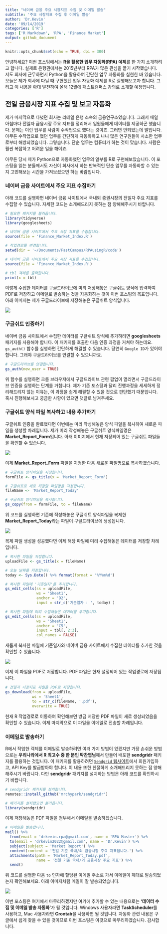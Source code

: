 ```yaml
---
title: "네이버 금융 주요 시장지표 수집 및 이메일 발송"
subtitle: '주요 시장지표 수집 후 이메일 발송'
author: 'Dr.Kevin'
date: '09/14/2019'
categories: ['R']
tags: ['R Markdown', 'RPA', 'Finance Market']
output: github_document
---
```


```r
knitr::opts_chunk$set(echo = TRUE, dpi = 300)
```

안녕하세요? 이번 포스팅에서는 **R을 활용한 업무 자동화(RPA) 예제**를 한 가지 소개하려고 합니다. 실제로 은행권에서는 2015년부터 RPA가 많은 관심을 끌기 시작했습니다. 저도 회사에 근무하면서 Python을 활용하여 간단한 업무 자동화를 실현한 바 있습니다. 오늘은 제가 회사에 다닐 때 구현했던 업무 자동화 예제를 R로 실행해보고자 합니다. 그리고 이 내용을 확대 발전하여 올해 12월에 패스트캠퍼스 강의로 소개할 예정입니다. 

## 전일 금융시장 지표 수집 및 보고 자동화 

제가 마지막으로 다녔던 회사는 리테일 은행 소속의 금융연구소였습니다. 그래서 매일 아침마다 전일자 금융시장 주요 지표를 정리해서 임원들에게 데이터를 제공하곤 했습니다. 문제는 이런 업무를 사람이 수작업으로 했다는 것이죠. 그러면 안되었는데 말입니다. 아무튼 수작업으로 했던 업무를 간단하게 자동화하고 나니 많은 연구원들이 사소한 업무로부터 해방되었습니다. 그렇습니다. 단순 업무는 컴퓨터가 하는 것이 맞습니다. 사람은 훨씬 복잡하고 어려운 일을 해야죠. 

아무튼 당시 제가 Python으로 자동화했던 업무의 일부를 R로 구현해보았습니다. 이 포스팅을 읽는 분들께서도 자신이 회사에서 하는 반복적인 단순 업무를 자동화할 수 있는지 고민해보는 시간을 가져보셨으면 하는 바람입니다. 

### 네이버 금융 사이트에서 주요 지표 수집하기 

아래 코드를 실행하면 네이버 금융 사이트에서 국내외 증권시장의 전일자 주요 지표를 수집할 수 있습니다. 자세한 코드는 소개해드리지 못하는 점 양해해주시기 바랍니다. 

```r
# 필요한 패키지를 불러옵니다. 
library(tidyverse)
library(googlesheets)
```

```r
# 네이버 금융 사이트에서 주요 시장 지표를 수집합니다. 
source(file = 'Finance_Market_Index.R') 
```

```r
# 작업경로를 변경합니다. 
setwd(dir = '~/Documents/FastCampus/RPAusingR/code')

# 네이버 금융 사이트에서 주요 시장 지표를 수집합니다. 
source(file = 'Finance_Market_Index.R') 
```

```r
# tbl 객체를 출력합니다. 
print(x = tbl)
```

이렇게 수집한 데이터를 구글드라이브에 미리 저장해놓은 구글쉬트 양식에 입력하여 PDF로 저장하고 이메일로 발송하는 것을 자동화하는 것이 이번 포스팅의 목표입니다. 아래 이미지는 제가 구글드라이브에 저장해놓은 구글쉬트 양식입니다. 

![](https://raw.githubusercontent.com/MrKevinNa/MrKevinNa.github.io/master/images/2019-09-14-R을-활용한-RPA-예제/RPA_01.png)

### 구글쉬트 인증하기 

네이버 금융 사이트에서 수집한 데이터를 구글쉬트 양식에 추가하려면 **googlesheets** 패키지를 사용해야 합니다. 이 패키지를 호출한 다음 인증 과정을 거쳐야 하는데요. `gs_auth()` 함수를 실행하면 간단하게 해결할 수 있습니다. 당연히 `Google ID`가 있어야 합니다. 그래야 구글드라이브를 연결할 수 있으니까요. 

```r
# 구글드라이브를 연결합니다. 
gs_auth(new_user = TRUE)
```

위 함수를 실행하면 크롬 브라우저에서 구글드라이브 관련 팝업이 열리면서 구글드라이브 인증을 실행하는 단계를 거칩니다. 제가 기존 포스팅과 달리 진행과정을 세세하게 정리해드리지 않는 이유는, 이 과정을 쉽게 해결할 수 있을 것으로 판단했기 때문입니다. 혹시 진행해보시고 궁금한 사항이 있으면 댓글로 남겨주세요. 

### 구글쉬트 양식 파일 복사하고 내용 추가하기 

구글쉬트 인증을 완료했다면 이번에는 미리 작성해놓은 양식 파일을 복사하여 새로운 파일을 생성할 차례입니다. 제가 미리 작성해놓은 구글쉬트 양식파일명은 **Market_Report_Form**입니다. 아래 이미지에서 현재 저장되어 있는 구글쉬트 파일들을 확인할 수 있습니다. 

![](https://raw.githubusercontent.com/MrKevinNa/MrKevinNa.github.io/master/images/2019-09-14-R을-활용한-RPA-예제/RPA_02.png)

이제 **Market_Report_Form** 파일을 지정한 다음 새로운 파일명으로 복사하겠습니다. 

```r
# 구글쉬트 양식파일을 지정합니다. 
formFile <- gs_title(x = 'Market_Report_Form')

# 구글쉬트로 새로 저장할 파일명을 지정합니다. 
fileName <- 'Market_Report_Today'

# 구글쉬트 양식파일을 복사합니다. 
gs_copy(from = formFile, to = fileName)
```

위 코드를 실행하면 기존에 작성해놓은 구글쉬트 양식파일을 복제한 **Market_Report_Today**라는 파일이 구글드라이브에 생성됩니다. 

![](https://raw.githubusercontent.com/MrKevinNa/MrKevinNa.github.io/master/images/2019-09-14-R을-활용한-RPA-예제/RPA_03.png)

복제 파일 생성을 성공했다면 이제 해당 파일에 미리 수집해놓은 데이터를 저장할 차례입니다. 

```r
# 복사한 파일을 지정합니다. 
uploadFile <- gs_title(x = fileName)

# 오늘 날짜를 저장합니다. 
today <- Sys.Date() %>% format(format = '%Y%m%d')

# 복사한 파일에 '기준일자'를 추가합니다. 
gs_edit_cells(ss = uploadFile,
              ws = 'Sheet1', 
              anchor = 'D2', 
              input = str_c('기준일자 : ', today) )

# 복사한 파일에 미리 수집해놓은 데이터를 추가합니다. 
gs_edit_cells(ss = uploadFile,
              ws = 'Sheet1', 
              anchor = 'C5', 
              input = tbl[, 2:3], 
              col_names = FALSE)
```

새롭게 복사한 파일에 기준일자와 네이버 금융 사이트에서 수집한 데이터를 추가한 것을 확인할 수 있습니다. 

![](https://raw.githubusercontent.com/MrKevinNa/MrKevinNa.github.io/master/images/2019-09-14-R을-활용한-RPA-예제/RPA_04.png)

이제 이 파일을 PDF로 저장합니다. PDF 파일은 현재 설정되어 있는 작업경로에 저장됩니다. 

```r
# 전일자 시장지표 파일을 PDF로 저장합니다. 
gs_download(from = uploadFile, 
            ws = 'Sheet1', 
            to = str_c(fileName, '.pdf'), 
            overwrite = TRUE)
```

현재 R 작업경로로 이동하여 확인해보면 방금 저장한 PDF 파일이 새로 생성되었음을 확인할 수 있습니다. 이제 마지막으로 이 파일을 이메일로 전송할 차례입니다. 

### 이메일로 발송하기

R에서 작업한 객체를 이메일로 발송하려면 여러 가지 방법이 있겠지만 가장 손쉬운 방법으로는 **우리나라에서 R 최고수 중 한 분인 박찬엽님**께서 만들어 배포한 **sendgridr** 패키지를 활용하는 것입니다. 이 패키지를 활용하려면 [`Sendgrid` 웹사이트](https://sendgrid.com)에서 회원가입하고, API Key를 발급받아야 합니다. 이 내용 또한 친절하게 소개해드리지 못하는 점 양해해주시기 바랍니다. 다만 **sendgridr** 패키지를 설치하는 방법은 아래 코드를 확인하시기 바랍니다. 

```r
# sendgridr 패키지를 설치합니다. 
remotes::install_github('mrchypark/sendgridr')
```

```r
# 패키지를 설치했으면 불러옵니다. 
library(sendgridr)
```

이제 저장해놓은 PDF 파일을 첨부해서 이메일을 발송하겠습니다. 

```r
# 이메일을 발송합니다. 
mail() %>% 
  from(email = 'drkevin.rpa@gmail.com', name = 'RPA Master') %>% 
  to(email = 'drkevin2022@gmail.com', name = 'Dr.Kevin') %>% 
  subject(subject = 'Market Report') %>% 
  content(content = '전일 기준 국내/외 금융시장 주요 지표입니다.') %>% 
  attachments(path = 'Market_Report_Today.pdf', 
              name = '전일 기준 국내/외 금융시장 주요 지표') %>% 
  send()
```

위 코드를 실행한 다음 `to` 인자에 할당된 이메일 주소로 가서 이메일이 제대로 발송되었는지 확인해보세요. 아래 이미지처럼 메일이 잘 발송되었습니다. 

![](https://raw.githubusercontent.com/MrKevinNa/MrKevinNa.github.io/master/images/2019-09-14-R을-활용한-RPA-예제/RPA_05.png)

이번 포스팅은 여기에서 마무리하겠지만 여기에 추가할 수 있는 내용으로는 **'데이터 수집 및 이메일 발송 자동화'**가 될 것입니다. Windows 사용자라면 **TaskScheduler**를 사용하고, Mac 사용자라면 **Crontab**을 사용하면 될 것입니다. 자동화 관련 내용은 구글에서 쉽게 찾을 수 있을 것이므로 이번 포스팅은 이것으로 마무리하겠습니다. 감사합니다. 
